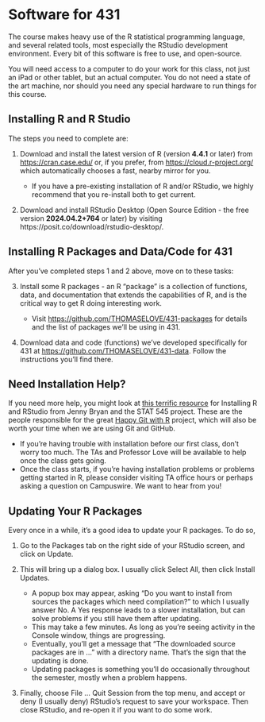 # Software for 431

The course makes heavy use of the R statistical programming language, and several related tools, most especially the RStudio development environment. Every bit of this software is free to use, and open-source.

You will need access to a computer to do your work for this class, not just an iPad or other tablet, but an actual computer. You do not need a state of the art machine, nor should you need any special hardware to run things for this course.

## Installing R and R Studio

The steps you need to complete are:

1. Download and install the latest version of R (version **4.4.1** or later) from <https://cran.case.edu/> or, if you prefer, from <https://cloud.r-project.org/> which automatically chooses a fast, nearby mirror for you.

    - If you have a pre-existing installation of R and/or RStudio, we highly recommend that you re-install both to get current.

2. Download and install RStudio Desktop (Open Source Edition - the free version **2024.04.2+764** or later) by visiting https://posit.co/download/rstudio-desktop/.

## Installing R Packages and Data/Code for 431

After you’ve completed steps 1 and 2 above, move on to these tasks:

3. Install some R packages - an R “package” is a collection of functions, data, and documentation that extends the capabilities of R, and is the critical way to get R doing interesting work.

    - Visit <https://github.com/THOMASELOVE/431-packages> for details and the list of packages we’ll be using in 431.

4. Download data and code (functions) we’ve developed specifically for 431 at <https://github.com/THOMASELOVE/431-data>. Follow the instructions you’ll find there.

## Need Installation Help?

If you need more help, you might look at [this terrific resource](https://stat545.com/install.html) for Installing R and RStudio from Jenny Bryan and the STAT 545 project. These are the people responsible for the great [Happy Git with R](https://happygitwithr.com/) project, which will also be worth your time when we are using Git and GitHub.

- If you’re having trouble with installation before our first class, don’t worry too much. The TAs and Professor Love will be available to help once the class gets going.
- Once the class starts, if you’re having installation problems or problems getting started in R, please consider visiting TA office hours or perhaps asking a question on Campuswire. We want to hear from you!

## Updating Your R Packages

Every once in a while, it’s a good idea to update your R packages. To do so,

1. Go to the Packages tab on the right side of your RStudio screen, and click on Update.

2. This will bring up a dialog box. I usually click Select All, then click Install Updates.

    - A popup box may appear, asking "Do you want to install from sources the packages which need compilation?" to which I usually answer No. A Yes response leads to a slower installation, but can solve problems if you still have them after updating.
    - This may take a few minutes. As long as you’re seeing activity in the Console window, things are progressing.
    - Eventually, you’ll get a message that "The downloaded source packages are in ..." with a directory name. That’s the sign that the updating is done.
    - Updating packages is something you’ll do occasionally throughout the semester, mostly when a problem happens.

3. Finally, choose File ... Quit Session from the top menu, and accept or deny (I usually deny) RStudio’s request to save your workspace. Then close RStudio, and re-open it if you want to do some work.

